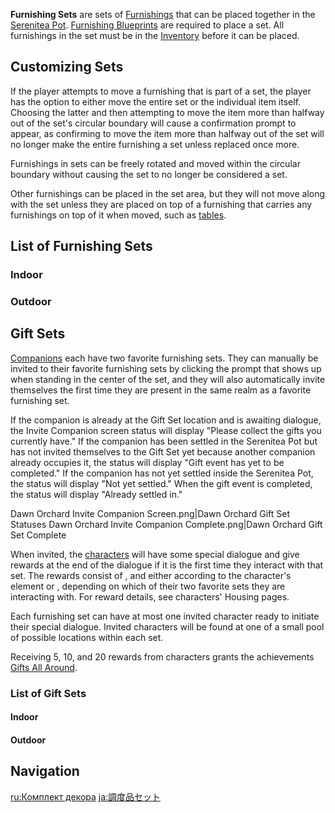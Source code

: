 {{Terminology Infobox
|image = Icon Housing Outdoor Set Set.png
}}
'''Furnishing Sets''' are sets of [[Furnishings]] that can be placed together in the [[Serenitea Pot]]. [[Furnishing Blueprint]]s are required to place a set. All furnishings in the set must be in the [[Inventory]] before it can be placed.

==Customizing Sets==
If the player attempts to move a furnishing that is part of a set, the player has the option to either move the entire set or the individual item itself. Choosing the latter and then attempting to move the item more than halfway out of the set's circular boundary will cause a confirmation prompt to appear, as confirming to move the item more than halfway out of the set will no longer make the entire furnishing a set unless replaced once more.

Furnishings in sets can be freely rotated and moved within the circular boundary without causing the set to no longer be considered a set.

Other furnishings can be placed in the set area, but they will not move along with the set unless they are placed on top of a furnishing that carries any furnishings on top of it when moved, such as [[Large Furnishing/Table|tables]].

==List of Furnishing Sets==
===Indoor===
{{Furnishing Sets by Category Table|Indoor Set Set|header=Indoor Furnishing Sets}}

===Outdoor===
{{Furnishing Sets by Category Table|Outdoor Set Set|header=Outdoor Furnishing Sets}}

==Gift Sets==
[[Companions]] each have two favorite furnishing sets. They can manually be invited to their favorite furnishing sets by clicking the prompt that shows up when standing in the center of the set, and they will also automatically invite themselves the first time they are present in the same realm as a favorite furnishing set.

If the companion is already at the Gift Set location and is awaiting dialogue, the Invite Companion screen status will display "Please collect the gifts you currently have." If the companion has been settled in the Serenitea Pot but has not invited themselves to the Gift Set yet because another companion already occupies it, the status will display "Gift event has yet to be completed." If the companion has not yet settled inside the Serenitea Pot, the status will display "Not yet settled." When the gift event is completed, the status will display "Already settled in."

<gallery>
Dawn Orchard Invite Companion Screen.png|Dawn Orchard Gift Set Statuses
Dawn Orchard Invite Companion Complete.png|Dawn Orchard Gift Set Complete
</gallery>

When invited, the [[characters]] will have some special dialogue and give rewards at the end of the dialogue if it is the first time they interact with that set. The rewards consist of {{Item|Primogem|24|x=20}}, {{Item|Mora|30|x=20,000}} and either {{Item|Agnidus Agate Fragment|30|x=1|text=Fragment of Ascension Gem|link=Character_Ascension_Materials#Ascension Gems}} according to the character's element or {{Item|Guide to Freedom|30|x=2|text=Talent Level-Up Guides|link=Talent_Level-Up_Materials/Character_Usage}}, depending on which of their two favorite sets they are interacting with. For reward details, see characters' Housing pages.

Each furnishing set can have at most one invited character ready to initiate their special dialogue. Invited characters will be found at one of a small pool of possible locations within each set.

Receiving 5, 10, and 20 rewards from characters grants the achievements [[Gifts All Around]].

===List of Gift Sets===
====Indoor====
{{Furnishing Sets by Category Table|Indoor Set Gift Set|header=Indoor Gift Sets|gift=1}}

====Outdoor====
{{Furnishing Sets by Category Table|Outdoor Set Gift Set|header=Outdoor Gift Sets|gift=1}}

==Navigation==
{{Furnishing Navbox/Sets|state=collapsed}}
{{Game Systems Navbox|Other}}

[[Category:Furnishings| ]]

[[ru:Комплект декора]]
[[ja:調度品セット]]
